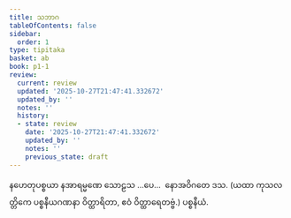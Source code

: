 ```yaml
---
title: သဘာဂ
tableOfContents: false
sidebar:
  order: 1
type: tipitaka
basket: ab
book: p1-1
review:
  current: review
  updated: '2025-10-27T21:47:41.332672'
  updated_by: ''
  notes: ''
  history:
  - state: review
    date: '2025-10-27T21:47:41.332672'
    updated_by: ''
    notes: ''
    previous_state: draft
---
```



<ReviewStatus review={frontmatter.review} showDetails={true} />

<HypothesisAnnotation frontmatter={frontmatter} />

<DynamicBreadcrumb />

<Paragraph number="2425" type="center" book="p1-1">
နဟေတုပစ္စယာ နအာရမ္မဏေ သောဠသ …ပေ…  နောအဝိဂတေ ဒသ.

</Paragraph>

<Paragraph number="2426" type="center" book="p1-1">
(ယထာ ကုသလတ္တိကေ ပစ္စနီယဂဏနာ ဝိတ္ထာရိတာ, ဧဝံ ဝိတ္ထာရေတဗ္ဗံ.)



</Paragraph>

<Paragraph number="2427" type="center" book="p1-1">
ပစ္စနီယံ.
</Paragraph>
